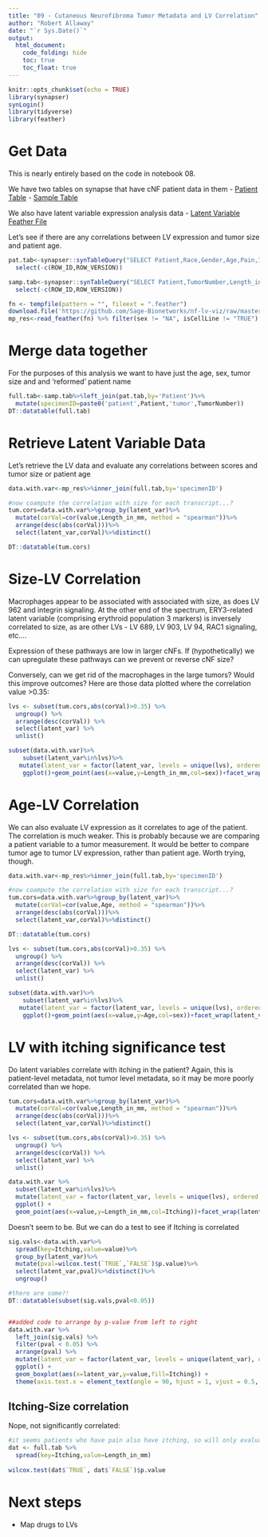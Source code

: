 ```yaml
---
title: "09 - Cutaneous Neurofibroma Tumor Metadata and LV Correlation"
author: "Robert Allaway"
date: "`r Sys.Date()`"
output:
  html_document:
    code_folding: hide
    toc: true
    toc_float: true
---
```



```r
knitr::opts_chunk$set(echo = TRUE)
library(synapser)
synLogin()
library(tidyverse)
library(feather)
```

# Get Data

This is nearly entirely based on the code in notebook 08. 

We have two tables on synapse that have cNF patient data in them
- [Patient Table](https://www.synapse.org/#!Synapse:syn7342635/tables/)
- [Sample Table](https://www.synapse.org/#!Synapse:syn5556216/tables/)

We also have latent variable expression analysis data
- [Latent Variable Feather File](hhttps://github.com/Sage-Bionetworks/nf-lv-viz/raw/master/data/filt_nf_mp_res.feather/)

Let's see if there are any correlations between LV expression and tumor size and patient age.


```r
pat.tab<-synapser::synTableQuery("SELECT Patient,Race,Gender,Age,Pain,Itching FROM syn7342635")$asDataFrame()%>%
  select(-c(ROW_ID,ROW_VERSION))

samp.tab<-synapser::synTableQuery("SELECT Patient,TumorNumber,Length_in_mm FROM syn5556216")$asDataFrame()%>%
  select(-c(ROW_ID,ROW_VERSION))

fn <- tempfile(pattern = "", fileext = ".feather")
download.file('https://github.com/Sage-Bionetworks/nf-lv-viz/raw/master/data/filt_nf_mp_res.feather', destfile = fn)
mp_res<-read_feather(fn) %>% filter(sex != "NA", isCellLine != "TRUE")

```

# Merge data together
For the purposes of this analysis we want to have just the age, sex, tumor size and and 'reformed' patient name
```r
full.tab<-samp.tab%>%left_join(pat.tab,by='Patient')%>%
  mutate(specimenID=paste0('patient',Patient,'tumor',TumorNumber))
DT::datatable(full.tab)
```

# Retrieve Latent Variable Data

Let's retrieve the LV data and evaluate any correlations between scores and tumor size or patient age
```r
data.with.var<-mp_res%>%inner_join(full.tab,by='specimenID')

#now coampute the correlation with size for each transcript...?
tum.cors=data.with.var%>%group_by(latent_var)%>%
  mutate(corVal=cor(value,Length_in_mm, method = "spearman"))%>%
  arrange(desc(abs(corVal)))%>%
  select(latent_var,corVal)%>%distinct()

DT::datatable(tum.cors)
```


# Size-LV Correlation

Macrophages appear to be associated with associated with size, as does LV 962 and integrin signaling. At the other end of the spectrum, ERY3-related latent variable (comprising erythroid population 3 markers) is inversely correlated to size, as are other LVs - LV 689, LV 903, LV 94, RAC1 signaling, etc....

Expression of these pathways are low in larger cNFs. If (hypothetically) we can upregulate these pathways can we prevent or reverse cNF size? 

Conversely, can we get rid of the macrophages in the large tumors? Would this improve outcomes? 
Here are those data plotted where the correlation value >0.35: 

```r

lvs <- subset(tum.cors,abs(corVal)>0.35) %>%
  ungroup() %>%
  arrange(desc(corVal)) %>% 
  select(latent_var) %>%
  unlist()

subset(data.with.var)%>%
    subset(latent_var%in%lvs)%>%
   mutate(latent_var = factor(latent_var, levels = unique(lvs), ordered = T)) %>% 
    ggplot()+geom_point(aes(x=value,y=Length_in_mm,col=sex))+facet_wrap(latent_var~.)

```

# Age-LV Correlation

We can also evaluate LV expression as it correlates to age of the patient.  The correlation is much weaker. This is probably because we are comparing a patient variable to a tumor measurement. It would be better to compare tumor age to tumor LV expression, rather than patient age. Worth trying, though. 

```r
data.with.var<-mp_res%>%inner_join(full.tab,by='specimenID')

#now coampute the correlation with size for each transcript...?
tum.cors=data.with.var%>%group_by(latent_var)%>%
  mutate(corVal=cor(value,Age, method = "spearman"))%>%
  arrange(desc(abs(corVal)))%>%
  select(latent_var,corVal)%>%distinct()

DT::datatable(tum.cors)
```

```r

lvs <- subset(tum.cors,abs(corVal)>0.35) %>%
  ungroup() %>%
  arrange(desc(corVal)) %>% 
  select(latent_var) %>%
  unlist()

subset(data.with.var)%>%
    subset(latent_var%in%lvs)%>%
   mutate(latent_var = factor(latent_var, levels = unique(lvs), ordered = T)) %>% 
    ggplot()+geom_point(aes(x=value,y=Age,col=sex))+facet_wrap(latent_var~.)

```

# LV with itching significance test

Do latent variables correlate with itching in the patient? Again, this is patient-level metadata, not tumor level metadata, so it may be more poorly correlated than we hope. 

```r

tum.cors=data.with.var%>%group_by(latent_var)%>%
  mutate(corVal=cor(value,Length_in_mm, method = "spearman"))%>%
  arrange(desc(abs(corVal)))%>%
  select(latent_var,corVal)%>%distinct()

lvs <- subset(tum.cors,abs(corVal)>0.35) %>%
  ungroup() %>%
  arrange(desc(corVal)) %>% 
  select(latent_var) %>%
  unlist()

data.with.var %>% 
  subset(latent_var%in%lvs)%>%
  mutate(latent_var = factor(latent_var, levels = unique(lvs), ordered = T)) %>% 
  ggplot() +
  geom_point(aes(x=value,y=Length_in_mm,col=Itching))+facet_wrap(latent_var~.)

```

Doesn't seem to be. But we can do a test to see if Itching is correlated

```r

sig.vals<-data.with.var%>%
  spread(key=Itching,value=value)%>%
  group_by(latent_var)%>%
  mutate(pval=wilcox.test(`TRUE`,`FALSE`)$p.value)%>%
  select(latent_var,pval)%>%distinct()%>%
  ungroup()

#there are some?!
DT::datatable(subset(sig.vals,pval<0.05))


##added code to arrange by p-value from left to right
data.with.var %>%
  left_join(sig.vals) %>% 
  filter(pval < 0.05) %>% 
  arrange(pval) %>% 
  mutate(latent_var = factor(latent_var, levels = unique(latent_var), ordered = T)) %>% 
  ggplot() + 
  geom_boxplot(aes(x=latent_var,y=value,fill=Itching)) +
  theme(axis.text.x = element_text(angle = 90, hjust = 1, vjust = 0.5, size = 10))

```

## Itching-Size correlation

Nope, not significantly correlated:

```r
#it seems patients who have pain also have itching, so will only evaluate itching
dat <- full.tab %>% 
  spread(key=Itching,value=Length_in_mm)
        
wilcox.test(dat$`TRUE`, dat$`FALSE`)$p.value


```

# Next steps

* Map drugs to LVs 

